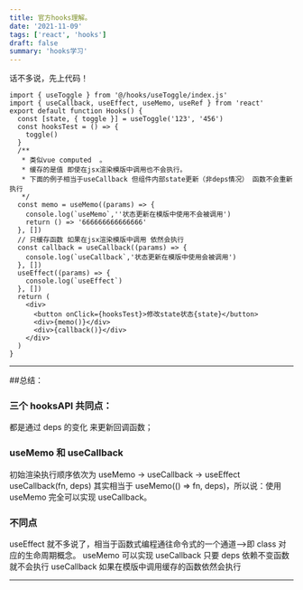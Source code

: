 ```yaml
---
title: 官方hooks理解。
date: '2021-11-09'
tags: ['react', 'hooks']
draft: false
summary: 'hooks学习'
---
```


话不多说，先上代码！

```javescript代码
import { useToggle } from '@/hooks/useToggle/index.js'
import { useCallback, useEffect, useMemo, useRef } from 'react'
export default function Hooks() {
  const [state, { toggle }] = useToggle('123', '456')
  const hooksTest = () => {
    toggle()
  }
  /**
   * 类似vue computed  。
   * 缓存的是值 即使在jsx渲染模版中调用也不会执行。
   * 下面的例子相当于useCallback 但组件内部state更新（非deps情况） 函数不会重新执行
   */
  const memo = useMemo((params) => {
    console.log(`useMemo`,''状态更新在模版中使用不会被调用')
    return () => '666666666666666'
  }, [])
  // 只缓存函数 如果在jsx渲染模版中调用 依然会执行
  const callback = useCallback((params) => {
    console.log(`useCallback`,'状态更新在模版中使用会被调用')
  }, [])
  useEffect((params) => {
    console.log(`useEffect`)
  }, [])
  return (
    <div>
      <button onClick={hooksTest}>修改state状态{state}</button>
      <div>{memo()}</div>
      <div>{callback()}</div>
    </div>
  )
}

```

---

##总结：

### 三个 hooksAPI 共同点：

都是通过 deps 的变化 来更新回调函数；

### useMemo 和 useCallback

初始渲染执行顺序依次为 useMemo -> useCallback -> useEffect
useCallback(fn, deps) 其实相当于 useMemo(() => fn, deps)，所以说：使用 useMemo 完全可以实现 useCallback。

### 不同点

useEffect 就不多说了，相当于函数式编程通往命令式的一个通道-->即 class 对应的生命周期概念。
useMemo 可以实现 useCallback 只要 deps 依赖不变函数就不会执行
useCallback 如果在模版中调用缓存的函数依然会执行

---
